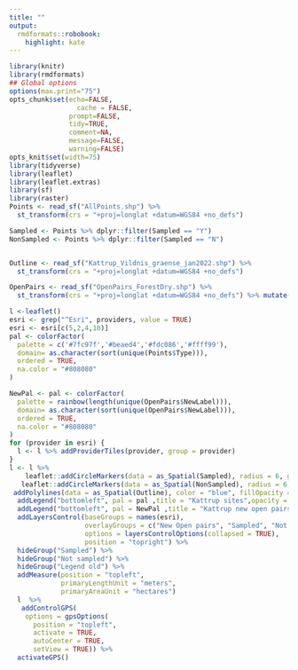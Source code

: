 ```yaml
---
title: ""
output:
  rmdformats::robobook:
    highlight: kate
---
```


```r
library(knitr)
library(rmdformats)
## Global options
options(max.print="75")
opts_chunk$set(echo=FALSE,
	             cache = FALSE,
               prompt=FALSE,
               tidy=TRUE,
               comment=NA,
               message=FALSE,
               warning=FALSE)
opts_knit$set(width=75)
library(tidyverse)
library(leaflet)
library(leaflet.extras)
library(sf)
library(raster)
Points <- read_sf("AllPoints.shp") %>% 
  st_transform(crs = "+proj=longlat +datum=WGS84 +no_defs") 

Sampled <- Points %>% dplyr::filter(Sampled == "Y")
NonSampled <- Points %>% dplyr::filter(Sampled == "N")


Outline <- read_sf("Kattrup_Vildnis_graense_jan2022.shp") %>% 
  st_transform(crs = "+proj=longlat +datum=WGS84 +no_defs")

OpenPairs <- read_sf("OpenPairs_ForestDry.shp") %>% 
  st_transform(crs = "+proj=longlat +datum=WGS84 +no_defs") %>% mutate(NewLabel = paste(substr(ID_GPX,8,9),Group, sep = "_"))
```

```r

l <-leaflet()
esri <- grep("^Esri", providers, value = TRUE)
esri <- esri[c(5,2,4,10)]
pal <- colorFactor(
  palette = c('#7fc97f','#beaed4','#fdc086','#ffff99'),
  domain= as.character(sort(unique(Points$Type))),
  ordered = TRUE,
  na.color = "#808080"
)

NewPal <- pal <- colorFactor(
  palette = rainbow(length(unique(OpenPairs$NewLabel))),
  domain= as.character(sort(unique(OpenPairs$NewLabel))),
  ordered = TRUE,
  na.color = "#808080"
)
for (provider in esri) {
  l <- l %>% addProviderTiles(provider, group = provider)    
}
l <- l %>% 
    leaflet::addCircleMarkers(data = as_Spatial(Sampled), radius = 6, group = "Sampled", color = ~pal(Type), popup = paste("Code:",Sampled$ID)) %>%
   leaflet::addCircleMarkers(data = as_Spatial(NonSampled), radius = 6, group = "Not sampled", color = ~pal(Type), popup = paste("Code:",NonSampled$ID)) %>%  addPolygons(data = as_Spatial(OpenPairs), group = "New Open pairs", popup = paste("Code:",OpenPairs$ID_GPX), color = ~NewPal(NewLabel)) %>% 
 addPolylines(data = as_Spatial(Outline), color = "blue", fillOpacity = 0, group = "Outline") %>% 
  addLegend("bottomleft", pal = pal ,title = "Kattrup sites",opacity = 1, values = as.character(sort(unique(Points$Type))),  group = "Legend old") %>%
  addLegend("bottomleft", pal = NewPal ,title = "Kattrup new open pairs",opacity = 1, values = as.character(sort(unique(OpenPairs$NewLabel))),  group = "Legend New") %>%
  addLayersControl(baseGroups = names(esri),
                   overlayGroups = c("New Open pairs", "Sampled", "Not sampled", "Legend New","Legend old", "Outline"),
                   options = layersControlOptions(collapsed = TRUE),
                   position = "topright") %>%
  hideGroup("Sampled") %>% 
  hideGroup("Not sampled") %>% 
  hideGroup("Legend old") %>% 
  addMeasure(position = "topleft",
             primaryLengthUnit = "meters",
             primaryAreaUnit = "hectares") 
  l  %>%
   addControlGPS(
    options = gpsOptions(
      position = "topleft",
      activate = TRUE, 
      autoCenter = TRUE,
      setView = TRUE)) %>% 
  activateGPS()
```